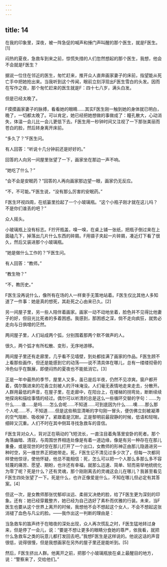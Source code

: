 ```yaml
---
---
---
```

title: 14
---



在我的印象里，深夜，被一阵急促的喊声和捶门声叫醒的那个医生，就是F医生。[1]

闷热的夏夜，急救车到来之前，惊慌失措的人们忽然想起的那个医生，我想，他会不会就是F医生？

据说一位住在邻近的医生，匆忙赶来，推开众人直奔画家妻子的床前，指望能从死亡手中把她抢出来。当我听到这个传闻，眼前立刻浮现出F医生雪白的头发。因而在写作之夜，那个匆忙赶来的医生就是F：四十七八岁，满头白发。

但是已经太晚了。

F摸摸画家妻子的脉搏，看看她的眼睛……其实F医生刚一触到她的身体就已明白，晚了，一切都太晚了。可以肯定，她已经把她想做的事做成了：瞳孔散大，心动消失，体温一会儿比一会儿更低下去。F医生用一秒钟时间又注视了一下那张美丽而苍白的脸，然后转身离开床前。

“多久了？”F医生问。

有人回答：“听说十几分钟前还是好好的。”

回答的人向另一间屋里张望了一下，画家坐在那边一声不响。

“她吃了什么？”

“会不会是安眠药？”回答的人再向画家那边望一眼，画家仍无反应。

“不，不可能。”F医生说，“没有那么厉害的安眠药。”

F医生环视四周，在纸篓里捡起了一个小玻璃瓶。“这个小瓶子刚才就在这儿吗？不是你们谁丢的吧？”

众人摇头。

小玻璃瓶上没有标志。F拧开瓶盖，嗅一嗅，在桌上铺一张纸，把瓶子倒过来在上面磕几下，掉落出几片什么东西的碎屑。F用镊子夹起一片碎屑，凑近灯下看了很久，然后又装进那个小玻璃瓶。

“她是做什么工作的？”F医生问。

有人回答：“教师。”

“教生物？”

“不，教历史。”

F医生没再说什么，像所有在场的人一样束手无策地站着。F医生仅比其他人多知道了一件事：她是真的想死，其赴死之心由来已久。[2]

另一间屋子里，另一些人陪伴着画家。画家一动不动地坐着，脸色并不见得比他妻子的好，但目光比死者的多着困惑。我感到，那困惑之深，倘不走向疯狂，就势必走向与日俱增的茫然。

两间屋子里，人们站成两个弧，分别围着那两个默不做声的人。

很久，两个弧才有所松散、变形，无序地游移。

两间屋子里还有走廊里，几乎看不见墙壁，到处都挂满了画家的作品。F医生顾不上看那些画作，但还是能感到它的动荡——说不清具体在哪儿，总有一缕缕彻骨的冷色似乎在飘展，即便闷热的夏夜也不能抵消它。[3]

正是一年中最热的季节，屋里人又多，虽已是后半夜，仍然不见凉爽。窗户都开着，偶尔飘进来的花香立刻被人的汗味淹没。人们毫无表情地走来走去，分散开。人群用最低的声音，在屋子里，在走廊中，在阳台上，在楼梯的拐弯处，断断续续地探询和描绘事情的经过。偶尔可以听清的总是这么一些循环交替的字句：……为什么……谁……是吗……怎么会呢……不知道……可到底因为什么……噢……那么那个人呢……不，不知道……但是这些稍显清晰的字句刚一冒头，便仿佛立刻被凝滞的空气阻断、吸收掉了。紧跟着是沉默。正是黎明前最寂静的时候，低语和轻喘，细碎又沉重。人们不时在其中侧耳寻找急救车的音信。

F医生背对众人，背对正在萌动的飞短流长，一直注目着角落里安卧的死者。那个角落幽暗、清寂，与周围世界相连处像是有着一道边缘，像是有另一种存在在那儿重叠，或是现世的时空在那儿打开了一个出口，女教师的形神正由那儿隐遁进另一种时空，另一维世界正把她带走。死，F医生记不清见过多少次了，但每一次都同样使他惊讶，使他怀疑，他总不能相信：死，怎么可以把一个人那么多那么多不容轻蔑的痛苦、愿望、期盼，也许还有幸福，就那么迅速、简单、轻而易举地统统化为零了呢？死是什么？还有灵魂，那个刚刚离去的灵魂这会儿在哪儿？我甚至看见F医生四处张望了一下。死是什么，也许正像爱是什么，不知在哪儿但必定有其答案。[4]

但这一次，是女教师那张忧郁却淡远、柔弱又决绝的脸，给了F医生更为深刻的印象。还有：她已经穿戴整齐，她已经为自己选好了素朴而优雅的行装。未来，当F医生也要从这个世界上离开的时候，我想他不会不想起这个女人，不会不想起这张消褪了血色与凡尘的脸。——我作出这一判断的理由是：

当急救车的笛声终于在暗夜的深处出现，众人再次慌乱之时，F医生猛地转过身来，但是停了一会儿，说：“要是不想让更多的眼睛分食她的尊严，依我看，就把什么急救车之类的玩意儿都打发回去吧。”我想F医生是这样说的。他说这话的声音很低，说得很慢，但是我想画家在另外的屋子里还是能听到。[5]

然后，F医生挤出人群。他离开之前，把那个小玻璃瓶放在桌上最醒目的地方，说：“警察来了，交给他们。”